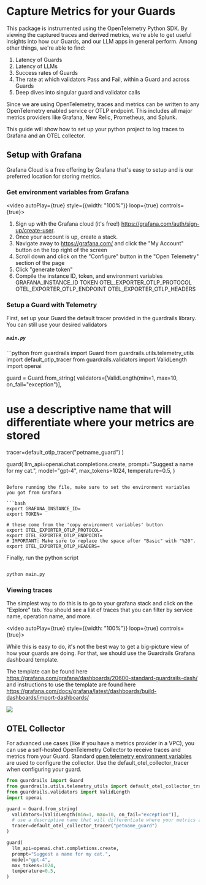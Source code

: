 
# Capture Metrics for your Guards

This package is instrumented using the OpenTelemetry Python SDK. By viewing the captured traces and derived metrics, we're able to get useful insights into how our Guards, and our LLM apps in general perform. Among other things, we're able to find:

1. Latency of Guards
2. Latency of LLMs
3. Success rates of Guards
4. The rate at which validators Pass and Fail, within a Guard and across Guards
5. Deep dives into singular guard and validator calls

Since we are using OpenTelemetry, traces and metrics can be written to any OpenTelemetry enabled service or OTLP endpoint. This includes all major metrics providers like Grafana, New Relic, Prometheus, and Splunk.

This guide will show how to set up your python project to log traces to Grafana and an OTEL collector.


## Setup with Grafana

Grafana Cloud is a free offering by Grafana that's easy to setup and is our preferred location for storing metrics.

### Get environment variables from Grafana

<video autoPlay={true} style={{width: "100%"}} loop={true} controls={true}>
 <source src={GrafanaOtelConfig} type="video/mp4"/>
</video>

1. Sign up with the Grafana cloud (it's free!) https://grafana.com/auth/sign-up/create-user. 
2. Once your account is up, create a stack.
3. Navigate away to https://grafana.com/ and click the "My Account" button on the top right of the screen
4. Scroll down and click on the "Configure" button in the "Open Telemetry" section of the page
5. Click "generate token"
6. Compile the instance ID, token, and environment variables 
GRAFANA_INSTANCE_ID
TOKEN
OTEL_EXPORTER_OTLP_PROTOCOL
OTEL_EXPORTER_OTLP_ENDPOINT
OTEL_EXPORTER_OTLP_HEADERS

### Setup a Guard with Telemetry

First, set up your Guard the default tracer provided in the guardrails library. You can still use your desired validators

<h5 a><strong><code>main.py</code></strong></h5>
```python
from guardrails import Guard
from guardrails.utils.telemetry_utils import default_otlp_tracer
from guardrails.validators import ValidLength
import openai

guard = Guard.from_string(
  validators=[ValidLength(min=1, max=10, on_fail="exception")],
  # use a descriptive name that will differentiate where your metrics are stored
  tracer=default_otlp_tracer("petname_guard")
)

guard(
  llm_api=openai.chat.completions.create,
  prompt="Suggest a name for my cat.",
  model="gpt-4",
  max_tokens=1024,
  temperature=0.5,
)
```

Before running the file, make sure to set the environment variables you got from Grafana

```bash
export GRAFANA_INSTANCE_ID=
export TOKEN=

# these come from the 'copy environment variables' button
export OTEL_EXPORTER_OTLP_PROTOCOL=
export OTEL_EXPORTER_OTLP_ENDPOINT=
# IMPORTANT: Make sure to replace the space after "Basic" with "%20".
export OTEL_EXPORTER_OTLP_HEADERS=
```

Finally, run the python script

```bash

python main.py

```

### Viewing traces

The simplest way to do this is to go to your grafana stack and click on the "Explore" tab. You should see a list of traces that you can filter by service name, operation name, and more.

<video autoPlay={true} style={{width: "100%"}} loop={true} controls={true}>
 <source src={ViewTraces} type="video/mp4"/>
</video>

While this is easy to do, it's not the best way to get a big-picture view of how your guards are doing. For that, we should use the Guardrails Grafana dashboard template.

The template can be found here https://grafana.com/grafana/dashboards/20600-standard-guardrails-dash/
and instructions to use the template are found here https://grafana.com/docs/grafana/latest/dashboards/build-dashboards/import-dashboards/

<img src={Dashboard}/>


## OTEL Collector

For advanced use cases (like if you have a metrics provider in a VPC), you can use a self-hosted OpenTelemetry Collector to receive traces and metrics from your Guard.
Standard [open telemetry environment variables](https://opentelemetry-python.readthedocs.io/en/stable/getting-started.html#configure-the-exporter) are used to configure the collector. Use the default_otel_collector_tracer when configuring your guard.

```python
from guardrails import Guard
from guardrails.utils.telemetry_utils import default_otel_collector_tracer
from guardrails.validators import ValidLength
import openai

guard = Guard.from_string(
  validators=[ValidLength(min=1, max=10, on_fail="exception")],
  # use a descriptive name that will differentiate where your metrics are stored
  tracer=default_otel_collector_tracer("petname_guard")
)

guard(
  llm_api=openai.chat.completions.create,
  prompt="Suggest a name for my cat.",
  model="gpt-4",
  max_tokens=1024,
  temperature=0.5,
)
```